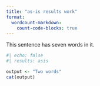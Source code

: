 ```yaml
---
title: "as-is results work"
format: 
  wordcount-markdown:
    count-code-blocks: true
---
```


This sentence has seven words in it.

```r
#| echo: false
#| results: asis

output <- "Two words"
cat(output)
```
